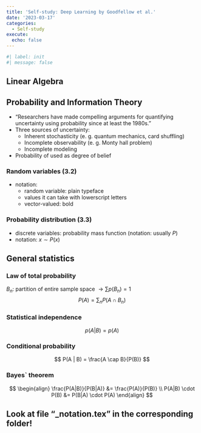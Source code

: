 ```yaml
---
title: 'Self-study: Deep Learning by Goodfellow et al.'
date: '2023-03-17'
categories:
  - Self-study
execute: 
  echo: false
---
```

```r
#| label: init
#| message: false
```

## Linear Algebra
## Probability and Information Theory
* "Researchers have made compelling arguments for quantifying uncertainty using probability since at least the 1980s."
* Three sources of uncertainty:
  * Inherent stochasticity (e. g. quantum mechanics, card shuffling)
  * Incomplete observability (e. g. Monty hall problem)
  * Incomplete modeling
* Probability of used as degree of belief

### Random variables (3.2)
* notation: 
  * random variable: plain typeface
  * values it can take with lowerscript letters
  * vector-valued: bold

### Probability distribution (3.3)
* discrete variables: probability mass function (notation: usually $P$)
* notation: $x \sim P(x)$

## General statistics
### Law of total probability
$B_n$: partition of entire sample space $\rightarrow \sum p(B_n) = 1$
$$
P(A) = \sum_n P(A \cap B_n)
$$

### Statistical independence
$$
p(A|B) = p(A)
$$

### Conditional probability
$$
P(A | B) = \frac{A \cap B}{P(B)}
$$

### Bayes` theorem
$$
\begin{align}
\frac{P(A|B)}{P(B|A)} &= \frac{P(A)}{P(B)} \\
P(A|B) \cdot P(B) &= P(B|A) \cdot P(A)
\end{align}
$$

## Look at file "_notation.tex" in the corresponding folder!